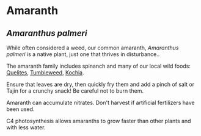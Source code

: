 # Amaranth

## _Amaranthus palmeri_

While often considered a weed, our common amaranth, _Amaranthus palmeri_ is a native plant, just one that thrives in disturbance..

The amaranth family includes spinanch and many of our local wild foods: [Quelites](chenopodium), [Tumbleweed](salsola), [Kochia](bassia).

Ensure that leaves are dry, then quickly fry them and add a pinch of salt or Tajin for a crunchy snack! Be careful not to burn them.

Amaranth can accumulate nitrates. Don't harvest if artificial fertilizers have been used.

C4 photosynthesis allows amaranths to grow faster than other plants and with less water.
